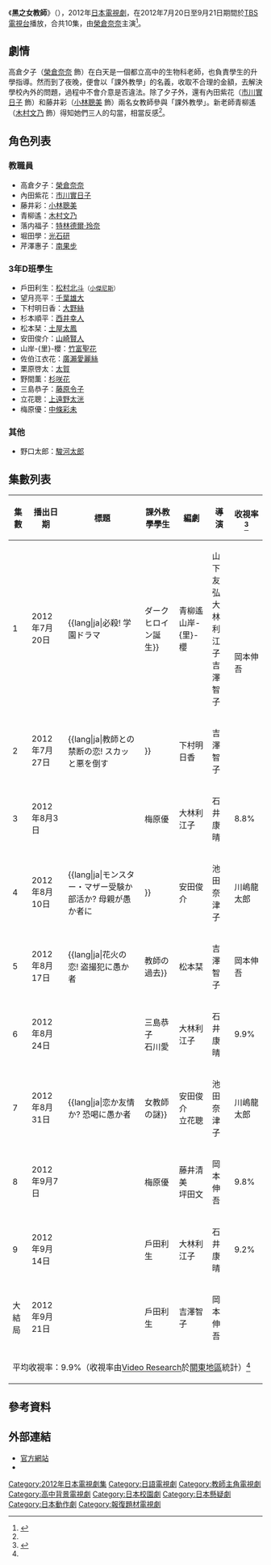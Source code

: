 {{noteTA
|G1=JP Show
}}
{{電視節目資訊框
| 名稱       = 黑之女教師
| 原名       = {{lang|ja|黒の女教師}}<br>Miss Double Faced Teacher
| 類型       = [[日本電視劇|日本電視劇]]
| 編劇       = [[山下友弘|山下友弘]]、[[大林利江子|大林利江子]]、<br />[[吉澤智子|吉澤智子]]、[[池田奈津子|池田奈津子]]
| 導演       = [[岡本伸吾|岡本伸吾]]、[[石井康晴|石井康晴]]、<br />[[川嶋龍太郎|川嶋龍太郎]]
| 演出       = [[榮倉奈奈|榮倉奈奈]]
| 字幕       = 
| 主題曲     = [[UVERworld|UVERworld]]《THE OVER》
| 國家       = {{JPN}}
| 集數       = 10集
| 每集列表   = 
| 執行製片   = 
| 製片人     = [[伊與田英德|伊與田英德]]
| 監製       = 
| 副製片人   = 
| 共同製片人 = 
| 年份       = 2012年
| 外景       = [[日本|日本]]
| 每集長     = 54分鐘
| 电视网     = {{JPN}} [[TBS電視台|TBS電視台]]
| 視訊制式   = 
| 音訊制式   = [[立體聲|立體聲]]
| 製作公司   =
| 開始       = 2012年7月20日
| 結束       = 9月21日<br/>（[[TBS週五連續劇|星期五 22:00 - 22:54]]）
| 晚於       = 
| 早於       = 
| 相關劇集   = 
| 中國大陸名稱 = 
| 台灣名稱   = 
| 港澳名稱   = 
| 馬新名稱   = 
| 官方網站   = http://www.tbs.co.jp/kuro-no-onna/
| imdb_id   = 2210826
| tv_com_id = 
}}
《'''黑之女教師'''》（{{lang-ja|黒の女教師}}），2012年[[日本電視劇|日本電視劇]]，在2012年7月20日至9月21日期間於[[TBS電視台|TBS電視台]]播放，合共10集，由[[榮倉奈奈|榮倉奈奈]]主演<ref name="oricon120531">{{cite web |url=http://www.oricon.co.jp/news/movie/2012316/full/ |language=ja |title=<span lang="ja">榮倉奈々、教師役に初挑戦　悪に悪で対抗するダークヒロイン</span> |publisher=[[Oricon|Oricon]] |date=2012-05-31 |accessdate=2013-08-02 |archive-date=2013-06-26 |archive-url=https://web.archive.org/web/20130626034503/http://www.oricon.co.jp/news/movie/2012316/full/ |dead-url=no }}</ref>。

== 劇情 ==
高倉夕子（[[榮倉奈奈|榮倉奈奈]] 飾）在白天是一個都立高中的生物科老師，也負責學生的升學指導。然而到了夜晚，便會以「課外教學」的名義，收取不合理的金額，去解決學校內外的問題，過程中不會介意是否違法。除了夕子外，還有內田紫花（[[市川實日子|市川實日子]] 飾）和藤井彩（[[小林聰美|小林聰美]] 飾）兩名女教師參與「課外教學」。新老師青柳遙（[[木村文乃|木村文乃]] 飾）得知她們三人的勾當，相當反感<ref name="oricon120531" />。

== 角色列表 ==
=== 教職員 ===
* 高倉夕子：[[榮倉奈奈|榮倉奈奈]]
* 內田紫花：[[市川實日子|市川實日子]]
* 藤井彩：[[小林聰美|小林聰美]]
* 青柳遙：[[木村文乃|木村文乃]]
* 落内福子：[[特林德爾·玲奈|特林德爾·玲奈]]
* 堀田學：[[光石研|光石研]]
* 芹澤惠子：[[南果步|南果步]]

=== 3年D班學生 ===
* 戶田利生：[[松村北斗|松村北斗]]<small>（[[小傑尼斯|小傑尼斯]]）</small>
* 望月亮平：[[千葉雄大|千葉雄大]]
* 下村明日香：[[大野絲|大野絲]]
* 杉本順平：[[西井幸人|西井幸人]]
* 松本栞：[[土屋太鳳|土屋太鳳]]
* 安田俊介：[[山崎賢人|山崎賢人]]
* 山岸-{里}-櫻：[[竹富聖花|竹富聖花]]
* 佐伯江衣花：[[廣瀨愛麗絲|廣瀨愛麗絲]]
* 栗原啓太：[[太賀|太賀]]
* 野間薫：[[杉咲花|杉咲花]]
* 三島恭子：[[藤原令子|藤原令子]]
* 立花聰：[[上遠野太洸|上遠野太洸]]
* 梅原優：[[中條彩未|中條彩未]]

=== 其他 ===
* 野口太郎：[[駿河太郎|駿河太郎]]

== 集數列表 ==
{| class="wikitable" style="text-align:center"
!集數!!播出日期!!標題!!課外教學學生!!編劇!!導演!!收視率<ref name="sponichi">{{cite web |url=http://www.sponichi.co.jp/entertainment/yomimono/drama/2012/kindora/index.html |language=ja |title=<span lang="ja">黒の女教師 ― スポニチ Sponichi Annex 芸能</span> |publisher=[[體育日本|體育日本]] |date= |accessdate=2013-08-02 |deadurl=yes |archiveurl=https://web.archive.org/web/20120902080941/http://www.sponichi.co.jp/entertainment/yomimono/drama/2012/kindora/index.html |archivedate=2012-09-02 }}</ref>
|-
|1||2012年7月20日||{{lang|ja|必殺! 学園ドラマ!! ダークヒロイン誕生}}||青柳遙<br />山岸-{里}-櫻||山下友弘<br />大林利江子<br />吉澤智子||rowspan="2"|岡本伸吾||{{color|red|12.9%}}
|-
|2||2012年7月27日||{{lang|ja|教師との禁断の恋! スカッと悪を倒す!!}}||下村明日香||吉澤智子||10.4%
|-
|3||2012年8月3日||{{lang|ja|痴漢サギ〜必殺学園愚か者!を蹴り倒す}}||梅原優||大林利江子||石井康晴||8.8%
|-
|4||2012年8月10日||{{lang|ja|モンスター・マザー受験か部活か? 母親が愚か者に!!}}||安田俊介||池田奈津子||川嶋龍太郎||9.4%
|-
|5||2012年8月17日||{{lang|ja|花火の恋! 盗撮犯に愚か者!! 教師の過去}}||松本栞||吉澤智子||岡本伸吾||10.4%
|-
|6||2012年8月24日||{{lang|ja|親子の愛!? 暴力・音大女教授に愚か者}}||三島恭子<br />石川愛||大林利江子||石井康晴||9.9%
|-
|7||2012年8月31日||{{lang|ja|恋か友情か? 恐喝に愚か者!! 女教師の謎}}||安田俊介<br />立花聰||池田奈津子||川嶋龍太郎||9.8%
|-
|8||2012年9月7日||{{lang|ja|最終章〜教師の秘密 副校長の愛に愚か者}}||梅原優||藤井清美<br />坪田文||岡本伸吾||9.8%
|-
|9||2012年9月14日||{{lang|ja|最終章死者からの告発FAX 愚か者は女教師だ!? キスの罠}}||戶田利生||大林利江子||石井康晴||9.2%
|-
|大結局||2012年9月21日||{{lang|ja|さよなら黒の女教師 愚か者の謎が明らかに涙の別れ!}}||戶田利生||吉澤智子||岡本伸吾||{{color|blue|8.0%}}
|-
!colspan="7"|平均收視率：9.9%（收視率由[[Video_Research|Video Research]]於[[關東地方|關東地區]]統計）<ref name="sponichi" />
|}

== 參考資料 ==
{{Reflist}}

== 外部連結 ==
* [http://www.tbs.co.jp/kuro-no-onna/ 官方網站]{{Wayback|url=http://www.tbs.co.jp/kuro-no-onna/ |date=20130716144212 }}{{ja icon}}
* {{Twitter|kuronoonna_tbs}}{{ja icon}}

{{電視節目的變遷
|電視台={{flagicon|Japan}}日本[[TBS|TBS]]
|播放檔次=[[TBS週五連續劇|TBS週五連續劇]] 星期五 22:00至22:54
|節目名稱=黑之女教師<br/>（2012年7月20日－9月21日）
|上一節目=[[再一次對你求婚|再一次對你求婚]]<br/>（2012年4月20日－6月22日）
|下一節目=[[大奧_～誕生【有功·家光篇】|大奧 ～誕生【有功·家光篇】]]<br/>（2012年10月12日－12月14日）
}}

{{TBS週五連續劇}}

{{DEFAULTSORT: Kuro no Onna Kyōshi}}
[[Category:2012年日本電視劇集|Category:2012年日本電視劇集]]
[[Category:日語電視劇|Category:日語電視劇]]
[[Category:教師主角電視劇|Category:教師主角電視劇]]
[[Category:高中背景電視劇|Category:高中背景電視劇]]
[[Category:日本校園劇|Category:日本校園劇]]
[[Category:日本懸疑劇|Category:日本懸疑劇]]
[[Category:日本動作劇|Category:日本動作劇]]
[[Category:報復題材電視劇|Category:報復題材電視劇]]